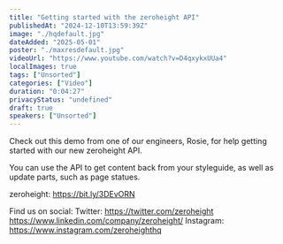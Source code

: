 ```yaml
---
title: "Getting started with the zeroheight API"
publishedAt: "2024-12-10T13:59:39Z"
image: "./hqdefault.jpg"
dateAdded: "2025-05-01"
poster: "./maxresdefault.jpg"
videoUrl: "https://www.youtube.com/watch?v=D4qxykxUUa4"
localImages: true
tags: ["Unsorted"]
categories: ["Video"]
duration: "0:04:27"
privacyStatus: "undefined"
draft: true
speakers: ["Unsorted"]
---
```

Check out this demo from one of our engineers, Rosie, for help getting started with our new zeroheight API.

You can use the API to get content back from your styleguide, as well as update parts, such as page statues.

zeroheight: https://bit.ly/3DEvORN

Find us on social:
Twitter: https://twitter.com/zeroheight
https://www.linkedin.com/company/zeroheight/
Instagram: https://www.instagram.com/zeroheighthq
